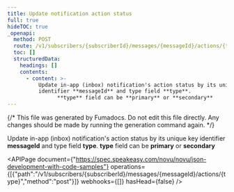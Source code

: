 ```yaml
---
title: Update notification action status
full: true
hideTOC: true
_openapi:
  method: POST
  route: /v1/subscribers/{subscriberId}/messages/{messageId}/actions/{type}
  toc: []
  structuredData:
    headings: []
    contents:
      - content: >-
          Update in-app (inbox) notification's action status by its unique key
          identifier **messageId** and type field **type**. 
                **type** field can be **primary** or **secondary**
---
```


{/* This file was generated by Fumadocs. Do not edit this file directly. Any changes should be made by running the generation command again. */}

Update in-app (inbox) notification's action status by its unique key identifier **messageId** and type field **type**. 
      **type** field can be **primary** or **secondary**

<APIPage document={"https://spec.speakeasy.com/novu/novu/json-development-with-code-samples"} operations={[{"path":"/v1/subscribers/{subscriberId}/messages/{messageId}/actions/{type}","method":"post"}]} webhooks={[]} hasHead={false} />